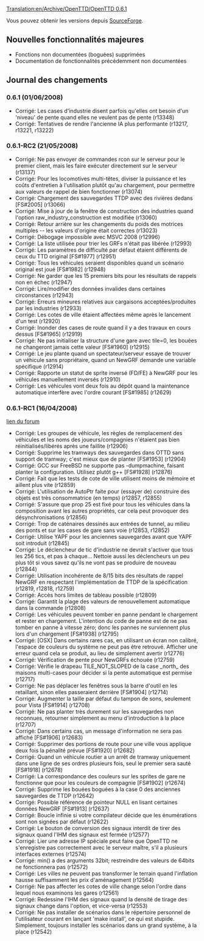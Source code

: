 [[Translation:en/Archive/OpenTTD/OpenTTD 0.6.1]]


{{fr/Archive/OpenTTD/Livraison|prec=fr/Archive/OpenTTD/OpenTTD 0.6.0|suiv=fr/Archive/OpenTTD/OpenTTD 0.6.2|date=01/06/2008}}

Vous pouvez obtenir les versions depuis [http://sourceforge.net/project/showfiles.php?group_id=103924 SourceForge].


==Nouvelles fonctionnalités majeures==
* Fonctions non documentées (boguées) supprimées
* Documentation de fonctionnalités précédemment non documentées

==Journal des changements==
===0.6.1 (01/06/2008)===
* Corrigé: Les cases d'industrie disent parfois qu'elles ont besoin d'un 'niveau' de pente quand elles ne veulent pas de pente (r13348)
* Corrigé: Tentatives de rendre l'ancienne IA plus performante (r13217, r13221, r13222)

===0.6.1-RC2 (21/05/2008)===
* Corrigé: Ne pas envoyer de commandes rcon sur le serveur pour le premier client, mais les faire exécuter directement sur le serveur (r13137)
* Corrigé: Pour les locomotives multi-têtes, diviser la puissance et les coûts d'entretien à l'utilisation plutôt qu'au chargement, pour permettre aux valeurs de rappel de bien fonctionner (r13074)
* Corrigé: Chargement des sauvegardes TTDP avec des rivières dedans [FS#2005] (r13066)
* Corrigé: Mise à jour de la fenêtre de construction des industries quand l'option raw_industry_construction est modifiée (r13060)
* Corrigé: Retour arrière sur les changements du poids des motrices multiples -- les valeurs d'origine était correctes (r13023)
* Corrigé: Débogage impossible avec MSVC 2008 (r12996)
* Corrigé: La liste utilisée pour trier les GRFs n'était pas libérée (r12993)
* Corrigé: Les paramètres de difficulté par défaut étaient différents de ceux du TTD original [FS#1977] (r12951)
* Corrigé: Tous les véhicules seraient disponibles quand un scénario original est joué [FS#1982] (r12948)
* Corrigé: Ne garder que les 15 premiers bits pour les résultats de rappels non en échec (r12947)
* Corrigé: Lire/modifier des données invalides dans certaines circonstances (r12943)
* Corrigé: Erreurs mineures relatives aux cargaisons acceptées/produites par les industries (r12933)
* Corrigé: Les cotes de ville étaient affectées même après le lancement d'un test (r12920)
* Corrigé: Inonder des cases de route quand il y a des travaux en cours dessus [FS#1965] (r12919)
* Corrigé: Ne pas initialiser la structure d'une gare avec tile=0, les bouées ne changeront jamais cette valeur [FS#1960] (r12915)
* Corrigé: Le jeu plante quand un spectateur/serveur essaye de trouver un véhicule sans propriétaire, quand un NewGRF demande une variable spécifique (r12914)
* Corrigé: Rapporte un statut de sprite inversé (FD/FE) à NewGRF pour les véhicules manuellement inversés (r12910)
* Corrigé: Les véhicules vont deux fois au dépôt quand la maintenance automatique interfère avec l'ordre courant [FS#1985] (r12629)

===0.6.1-RC1 (16/04/2008)===
[http://www.tt-forums.net/viewtopic.php?f=29&t=37339 lien du forum]
* Corrigé: Les groupes de véhicule, les règles de remplacement des véhicules et les noms des joueurs/compagnies n'étaient pas bien réinitialisés/libérés après une faillite (r12906)
* Corrigé: Supprime les tramways des sauvegardes dans OTTD sans support de tramway; c'est mieux que de planter [FS#1953] (r12904)
* Corrigé: GCC sur FreeBSD ne supporte pas -dumpmachine, faisant planter la configuration. Utilisez plutôt g++ [FS#1928] (r12876)
* Corrigé: Fait que les tests de cote de ville utilisent moins de mémoire et aillent plus vite (r12859)
* Corrigé: L'utilisation de AutoPtr faite pour (essayer de) construire des objets est très consommatrice (en temps) (r12857, r12855)
* Corrigé: S'assure que prop 25 est fixé pour tous les véhicules dans la composition avant les autres propriétés, car cela peut provoquer des désynchronisations (r12856)
* Corrigé: Trop de caténaires dessinés aux entrées de tunnel, au milieu des ponts et sur les cases de gare sans voie (r12853, r12852)
* Corrigé: Utilise YAPF pour les anciennes sauvegardes avant que YAPF soit introduit (r12845)
* Corrigé: Le déclencheur de tic d'industrie ne devrait s'activer que tous les 256 tics, et pas à chaque... Nettoie aussi les déclencheurs un peu plus tôt si vous savez qu'ils ne vont pas se produire de nouveau (r12844)
* Corrigé: Utilisation incohérente de 8/15 bits des résultats de rappel NewGRF en respectant l'implémentation de TTDP de la spécification (r12819, r12818, r12759)
* Corrigé: Accès hors limites de tableau possible (r12809)
* Corrigé: Garantit la plage des valeurs de renouvellement automatique dans la commande (r12808)
* Corrigé: Les véhicules peuvent tomber en panne pendant le chargement et rester en chargement. L'intention du code de panne est de ne pas tomber en panne à vitesse zéro; donc les pannes ne surviennent plus lors d'un chargement [FS#1938] (r12795)
* Corrigé: [OSX] Dans certains rares cas, en utilisant un écran non calibré, l'espace de couleurs du système ne peut pas être retrouvé. Afficher une erreur quand cela se produit, au lieu de simplement avertir (r12776)
* Corrigé: Vérification de pente pour NewGRFs échouée (r12759)
* Corrigé: Vérifie le drapeau TILE_NOT_SLOPED de la case _north_ des maisons multi-cases pour décider si la pente automatique est permise (r12717)
* Corrigé: Ne pas déplacer les fenêtres sous la barre d'outil en les retaillant, sinon elles passeraient derrière [FS#1904] (r12714)
* Corrigé: Augmenter la taille par défaut du tampon de sons, seulement pour Vista [FS#1914] (r12708)
* Corrigé: Ne pas planter très durement sur les sauvegardes non reconnues, retourner simplement au menu d'introduction à la place (r12707)
* Corrigé: Dans certains cas, un message d'information ne sera pas affiché [FS#1906] (r12683)
* Corrigé: Supprimer des portions de route pour une ville vous applique deux fois la pénalité prévue [FS#1920] (r12682)
* Corrigé: Quand un véhicule routier a un arrêt de tramway uniquement dans une ligne de ses ordres plusieurs fois, seul le premier sera sauté [FS#1918] (r12678)
* Corrigé: La correspondance des couleurs sur les sprites de gare ne fonctionne que pour les couleurs de compagnie [FS#1902] (r12674)
* Corrigé: Supprime les bouées boguées à la case 0 des anciennes sauvegardes de TTDP (r12642)
* Corrigé: Possible référence de pointeur NULL en lisant certaines données NewGRF [FS#1913] (r12637)
* Corrigé: Boucle infinie si votre compilateur décide que les énumérations sont non signées par défaut (r12622)
* Corrigé: Le bouton de conversion des signaux interdit de tirer des signaux quand l'IHM des signaux est fermée (r12577)
* Corrigé: Lier une adresse IP spéciale peut faire que OpenTTD ne s'enregistre pas correctement avec le serveur maître, s'il a plusieurs interfaces externes (r12574)
* Corrigé: min() a des arguments 32bit; restreindre des valeurs de 64bits ne fonctionnera pas (r12572)
* Corrigé: Les villes ne peuvent pas transformer le terrain quand l'inflation hausse suffisamment les prix d'aménagement (r12564)
* Corrigé: Ne pas affecter les cotes de ville change selon l'ordre dans lequel nous examinons les gares (r12561)
* Corrigé: Redessine l'IHM des signaux quand la densité de tirage des signaux change dans l'option, et vice-versa (r12553)
* Corrigé: Ne pas installer de scénarios dans le répertoire personnel de l'utilisateur courant en lançant 'make install', ce qui est stupide. Simplement, toujours installer les scénarios dans un grand système, à la place (r12542)